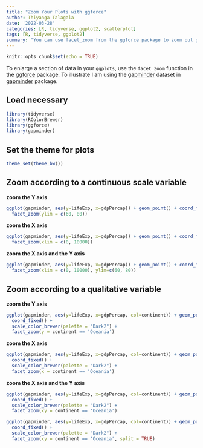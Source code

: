 ```yaml
---
title: "Zoom Your Plots with ggforce"
author: Thiyanga Talagala
date: '2022-03-28'
categories: [R, tidyverse, ggplot2, scatterplot]
tags: [R, tidyverse, ggplot2]
summary: "You can use facet_zoom from the ggforce package to zoom out graphs instead of using your mouse (Contextual zoom)."
---
```


```r
knitr::opts_chunk$set(echo = TRUE)
```

To enlarge a section of data in your `ggplots`, use the `facet_zoom` function in the [ggforce](https://rdrr.io/cran/ggforce/man/facet_zoom.html) package. To illustrate I am using the [gapminder](https://cran.r-project.org/web/packages/gapminder/README.html) dataset in [gapminder](https://cran.r-project.org/web/packages/gapminder/README.html) package.

## Load necessary 

```r
library(tidyverse)
library(RColorBrewer)
library(ggforce)
library(gapminder)
```

## Set the theme for plots

```r
theme_set(theme_bw())
```



## Zoom according to a  continuous scale variable

**zoom the Y axis**

```r
ggplot(gapminder, aes(y=lifeExp, x=gdpPercap)) + geom_point() + coord_fixed() +  
  facet_zoom(ylim = c(60, 80)) 
```

**zoom the X axis**

```r
ggplot(gapminder, aes(y=lifeExp, x=gdpPercap)) + geom_point() + coord_fixed() +   
  facet_zoom(xlim = c(0, 10000)) 
```

**zoom the X axis and the Y axis**

```r
ggplot(gapminder, aes(y=lifeExp, x=gdpPercap)) + geom_point() + coord_fixed() +  
  facet_zoom(xlim = c(0, 10000), ylim=c(60, 80)) 
```




## Zoom according to a qualitative variable

**zoom the Y axis**

```r
ggplot(gapminder, aes(y=lifeExp, x=gdpPercap, col=continent)) + geom_point() + 
  coord_fixed() + 
  scale_color_brewer(palette = "Dark2") +
  facet_zoom(y = continent == 'Oceania') 
```

**zoom the X axis**

```r
ggplot(gapminder, aes(y=lifeExp, x=gdpPercap, col=continent)) + geom_point() + 
  coord_fixed() + 
  scale_color_brewer(palette = "Dark2") +
  facet_zoom(x = continent == 'Oceania') 
```

**zoom the X axis and the Y axis**

```r
ggplot(gapminder, aes(y=lifeExp, x=gdpPercap, col=continent)) + geom_point() + 
  coord_fixed() + 
  scale_color_brewer(palette = "Dark2") +
  facet_zoom(xy = continent == 'Oceania') 
```

```r
ggplot(gapminder, aes(y=lifeExp, x=gdpPercap, col=continent)) + geom_point() + 
  coord_fixed() + 
  scale_color_brewer(palette = "Dark2") +
  facet_zoom(xy = continent == 'Oceania', split = TRUE) 
```
